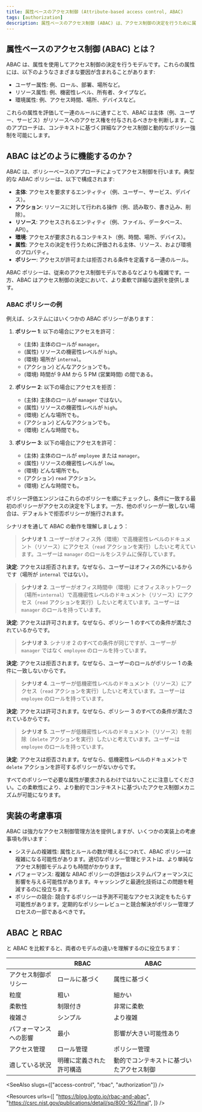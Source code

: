 ```yaml
---
title: 属性ベースのアクセス制御 (Attribute-based access control, ABAC)
tags: [authorization]
description: 属性ベースのアクセス制御 (ABAC) は、アクセス制御の決定を行うために属性（例えば、ユーザーロール、リソースプロパティ、環境条件など）を使用するアクセス制御モデルです。これは、保護されたリソースへのアクセスを管理するための柔軟で動的な方法です。
---
```


## 属性ベースのアクセス制御 (ABAC) とは？

ABAC は、属性を使用してアクセス制御の決定を行う<Ref slug="access-control" />モデルです。これらの属性には、以下のようなさまざまな要因が含まれることがあります:

- ユーザー属性: 例、ロール、部署、場所など。
- リソース属性: 例、機密性レベル、所有者、タイプなど。
- 環境属性: 例、アクセス時間、場所、デバイスなど。

これらの属性を評価して一連のルールに通すことで、ABAC は主体（例、ユーザー、サービス）がリソースへのアクセス権を付与されるべきかを判断します。このアプローチは、コンテキストに基づく詳細なアクセス制御と動的なポリシー強制を可能にします。

## ABAC はどのように機能するのか？

ABAC は、ポリシーベースのアプローチによってアクセス制御を行います。典型的な ABAC ポリシーは、以下で構成されます:

- **主体**: アクセスを要求するエンティティ（例、ユーザー、サービス、デバイス）。
- **アクション**: リソースに対して行われる操作（例、読み取り、書き込み、削除）。
- **リソース**: アクセスされるエンティティ（例、ファイル、データベース、API）。
- **環境**: アクセスが要求されるコンテキスト（例、時間、場所、デバイス）。
- **属性**: アクセスの決定を行うために評価される主体、リソース、および環境のプロパティ。
- **ポリシー**: アクセスが許可または拒否される条件を定義する一連のルール。

ABAC ポリシーは、従来のアクセス制御モデルである<Ref slug="rbac" />などよりも複雑です。一方、ABAC はアクセス制御の決定において、より柔軟で詳細な選択を提供します。

### ABAC ポリシーの例

例えば、システムにはいくつかの ABAC ポリシーがあります：

1. **ポリシー 1**: 以下の場合にアクセスを許可：

    - (主体) 主体のロールが `manager`。
    - (属性) リソースの機密性レベルが `high`。
    - (環境) 場所が `internal`。
    - (アクション) どんなアクションでも。
    - (環境) 時間が 9 AM から 5 PM (営業時間) の間である。

2. **ポリシー 2**: 以下の場合にアクセスを拒否：

    - (主体) 主体のロールが `manager` ではない。
    - (属性) リソースの機密性レベルが `high`。
    - (環境) どんな場所でも。
    - (アクション) どんなアクションでも。
    - (環境) どんな時間でも。

3. **ポリシー 3**: 以下の場合にアクセスを許可：

    - (主体) 主体のロールが `employee` または `manager`。
    - (属性) リソースの機密性レベルが `low`。
    - (環境) どんな場所でも。
    - (アクション) `read` アクション。
    - (環境) どんな時間でも。

ポリシー評価エンジンはこれらのポリシーを順にチェックし、条件に一致する最初のポリシーがアクセスの決定を下します。一方、他のポリシーが一致しない場合は、デフォルトで拒否ポリシーが施行されます。

シナリオを通して ABAC の動作を理解しましょう：

> **シナリオ 1**. ユーザーがオフィス外（環境）で高機密性レベルのドキュメント（リソース）にアクセス（`read` アクションを実行）したいと考えています。ユーザーは `manager` のロールをシステムに保存しています。

**決定**: アクセスは拒否されます。なぜなら、ユーザーはオフィスの外にいるからです（場所が `internal` ではない）。

> **シナリオ 2**. ユーザーがオフィス時間中（環境）にオフィスネットワーク（場所=`internal`）で高機密性レベルのドキュメント（リソース）にアクセス（`read` アクションを実行）したいと考えています。ユーザーは `manager` のロールを持っています。

**決定**: アクセスは許可されます。なぜなら、ポリシー 1 のすべての条件が満たされているからです。

> **シナリオ 3**. シナリオ 2 のすべての条件が同じですが、ユーザーが `manager` ではなく `employee` のロールを持っています。

**決定**: アクセスは拒否されます。なぜなら、ユーザーのロールがポリシー 1 の条件に一致しないからです。

> **シナリオ 4**. ユーザーが低機密性レベルのドキュメント（リソース）にアクセス（`read` アクションを実行）したいと考えています。ユーザーは `employee` のロールを持っています。

**決定**: アクセスは許可されます。なぜなら、ポリシー 3 のすべての条件が満たされているからです。

> **シナリオ 5**. ユーザーが低機密性レベルのドキュメント（リソース）を削除（`delete` アクションを実行）したいと考えています。ユーザーは `employee` のロールを持っています。

**決定**: アクセスは拒否されます。なぜなら、低機密性レベルのドキュメントで `delete` アクションを許可するポリシーがないからです。

すべてのポリシーで必要な属性が要求されるわけではないことに注意してください。この柔軟性により、より動的でコンテキストに基づいたアクセス制御メカニズムが可能になります。

## 実装の考慮事項

ABAC は強力なアクセス制御管理方法を提供しますが、いくつかの実装上の考慮事項も伴います：

- システムの複雑性: 属性とルールの数が増えるにつれて、ABAC ポリシーは複雑になる可能性があります。適切なポリシー管理とテストは、より単純なアクセス制御モデルよりも時間がかかります。
- パフォーマンス: 複雑な ABAC ポリシーの評価はシステムパフォーマンスに影響を与える可能性があります。キャッシングと最適化技術はこの問題を軽減するのに役立ちます。
- ポリシーの競合: 競合するポリシーは予測不可能なアクセス決定をもたらす可能性があります。定期的なポリシーレビューと競合解決がポリシー管理プロセスの一部であるべきです。

## ABAC と RBAC

<Ref slug="rbac" />と ABAC を比較すると、両者のモデルの違いを理解するのに役立ちます：

|                       | RBAC                               | ABAC                                     |
|-----------------------|------------------------------------|------------------------------------------|
| アクセス制御ポリシー  | ロールに基づく                     | 属性に基づく                             |
| 粒度                   | 粗い                               | 細かい                                   |
| 柔軟性                 | 制限付き                           | 非常に柔軟                               |
| 複雑さ                 | シンプル                           | より複雑                                 |
| パフォーマンスへの影響 | 最小                               | 影響が大きい可能性あり                   |
| アクセス管理           | ロール管理                         | ポリシー管理                             |
| 適している状況         | 明確に定義された許可構造           | 動的でコンテキストに基づいたアクセス制御 |

<SeeAlso slugs={["access-control", "rbac", "authorization"]} />

<Resources
  urls={[
    "https://blog.logto.io/rbac-and-abac",
    "https://csrc.nist.gov/publications/detail/sp/800-162/final",
  ]}
/>
